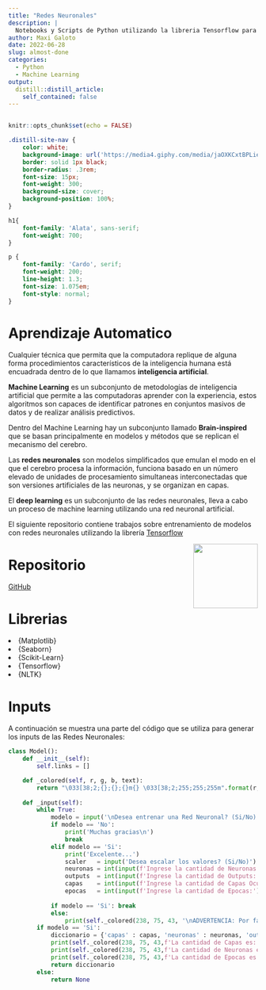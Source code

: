 ```yaml
---
title: "Redes Neuronales"
description: |
  Notebooks y Scripts de Python utilizando la libreria Tensorflow para entrenar y probar modelos de Aprendizaje Automatico.
author: Maxi Galoto
date: 2022-06-28
slug: almost-done
categories:
  - Python
  - Machine Learning
output:
  distill::distill_article:
    self_contained: false
---
```


<div >
<img src="https://innovationatwork.ieee.org/wp-content/uploads/2021/01/bigstock-Machine-Learning-Artificial-I-311340295_1024X684.png" alt="react" width="1" height="1" />
</div>


```r
knitr::opts_chunk$set(echo = FALSE)
```


```css

.distill-site-nav {
    color: white;
    background-image: url('https://media4.giphy.com/media/jaOXKCxtBPLieRLI0c/giphy.gif?cid=790b76115d6cd90afde8787c5cdcafd67fc94960f3437562&rid=giphy.gif&ct=g');
    border: solid 1px black;
    border-radius: .3rem;
    font-size: 15px;
    font-weight: 300;
    background-size: cover;
    background-position: 100%;
}

h1{
    font-family: 'Alata', sans-serif;
    font-weight: 700;
}

p {
    font-family: 'Cardo', serif;
    font-weight: 200;
    line-height: 1.3;
    font-size: 1.075em;
    font-style: normal;
}
```


# Aprendizaje Automatico

Cualquier técnica que permita que la computadora replique de alguna forma procedimientos característicos de la inteligencia humana está encuadrada dentro de lo que llamamos <b>inteligencia artificial</b>. 

<b>Machine Learning</b> es un subconjunto de metodologías de inteligencia artificial que permite a las computadoras aprender con la experiencia, estos algoritmos son capaces de identificar patrones en conjuntos masivos de datos y de realizar análisis predictivos.

Dentro del Machine Learning hay un subconjunto llamado <b>Brain-inspired</b> que se basan principalmente en modelos y métodos que se replican el mecanismo del cerebro. 

Las <b>redes neuronales</b> son modelos simplificados que emulan el modo en el que el cerebro procesa la información, funciona basado en un número elevado de unidades de procesamiento simultaneas interconectadas que son versiones artificiales de las neuronas, y se organizan en capas. 

El <b>deep learning</b> es un subconjunto de las redes neuronales, lleva a cabo un proceso de machine learning utilizando una red neuronal artificial. 

El siguiente repositorio contiene trabajos sobre entrenamiento de modelos con redes neuronales utilizando la librería [Tensorflow](https://www.tensorflow.org/?hl=es-419)


<p>
<a href="https://www.tensorflow.org/?hl=es-419" rel="nofollow"><img src="https://upload.wikimedia.org/wikipedia/commons/thumb/2/2d/Tensorflow_logo.svg/1915px-Tensorflow_logo.svg.png" align="right" width="130" style="max-width: 60%;"></a>
</p>

# Repositorio

[GitHub](https://github.com/MGaloto/machine_learning)


# Librerias

<ui>

<li>
{Matplotlib}
</li>

<li>
{Seaborn}
</li>

<li>
{Scikit-Learn}
</li>

<li>
{Tensorflow}
</li>

<li>
{NLTK}
</li>



# Inputs

 A continuación se muestra una parte del código que se utiliza para generar los inputs de las Redes Neuronales:


```python
class Model():
    def __init__(self):
        self.links = []

    def _colored(self, r, g, b, text):
        return "\033[38;2;{};{};{}m{} \033[38;2;255;255;255m".format(r, g, b, text)
      
    def _input(self):
        while True:
            modelo = input('\nDesea entrenar una Red Neuronal? (Si/No): \n')
            if modelo == 'No':
                print('Muchas gracias\n')
                break
            elif modelo == 'Si':
                print('Excelente...')
                scaler   = input('Desea escalar los valores? (Si/No)').lower()
                neuronas = int(input(f'Ingrese la cantidad de Neuronas:'))
                outputs  = int(input(f'Ingrese la cantidad de Outputs:'))
                capas    = int(input(f'Ingrese la cantidad de Capas Ocultas:'))
                epocas   = int(input(f'Ingrese la cantidad de Epocas:'))
                    
            if modelo == 'Si': break
            else:
                print(self._colored(238, 75, 43, '\nADVERTENCIA: Por favor colocar (Si/No)\n'))
        if modelo == 'Si':
            diccionario = {'capas' : capas, 'neuronas' : neuronas, 'outputs': outputs, 'scaler' : scaler, 'epocas' : epocas}
            print(self._colored(238, 75, 43,f'La cantidad de Capas es: {capas}'))
            print(self._colored(238, 75, 43,f'La cantidad de Neuronas es: {neuronas}'))
            print(self._colored(238, 75, 43,f'La cantidad de Epocas es: {epocas}'))
            return diccionario
        else:
            return None

```





